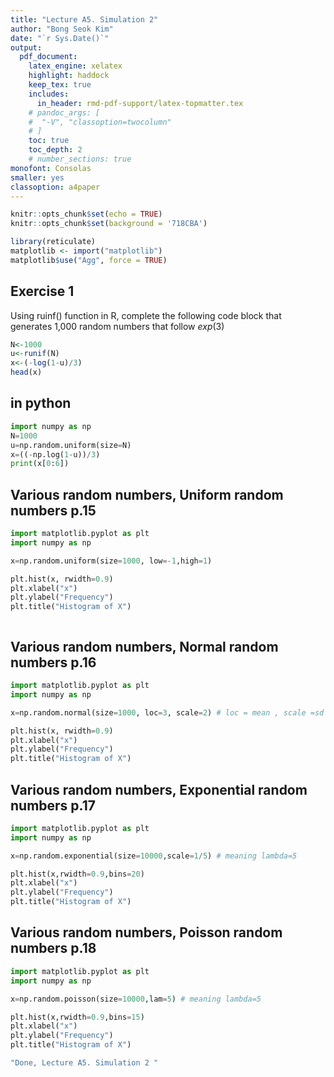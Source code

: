```yaml
---
title: "Lecture A5. Simulation 2"  
author: "Bong Seok Kim"  
date: "`r Sys.Date()`"  
output:   
  pdf_document:  
    latex_engine: xelatex
    highlight: haddock  
    keep_tex: true  
    includes:
      in_header: rmd-pdf-support/latex-topmatter.tex
    # pandoc_args: [
    #  "-V", "classoption=twocolumn"
    # ]
    toc: true   
    toc_depth: 2  
    # number_sections: true  
monofont: Consolas
smaller: yes
classoption: a4paper
---
```


```r
knitr::opts_chunk$set(echo = TRUE)
knitr::opts_chunk$set(background = '718CBA')  
```

```r
library(reticulate)
matplotlib <- import("matplotlib")
matplotlib$use("Agg", force = TRUE)
```

## Exercise 1

Using ruinf() function in R, complete the following code block that generates 1,000 random numbers that follow $exp(3)$

```r
N<-1000
u<-runif(N)
x<-(-log(1-u)/3)
head(x)
```

## in python

```python
import numpy as np
N=1000
u=np.random.uniform(size=N)
x=((-np.log(1-u))/3)
print(x[0:6])
```


## Various random numbers, Uniform random numbers p.15

```python
import matplotlib.pyplot as plt
import numpy as np

x=np.random.uniform(size=1000, low=-1,high=1)

plt.hist(x, rwidth=0.9)
plt.xlabel("x")
plt.ylabel("Frequency")
plt.title("Histogram of X")



```

## Various random numbers, Normal random numbers p.16

```python

import matplotlib.pyplot as plt
import numpy as np

x=np.random.normal(size=1000, loc=3, scale=2) # loc = mean , scale =sd

plt.hist(x, rwidth=0.9)
plt.xlabel("x")
plt.ylabel("Frequency")
plt.title("Histogram of X")

```

## Various random numbers, Exponential random numbers p.17

```python
import matplotlib.pyplot as plt
import numpy as np

x=np.random.exponential(size=10000,scale=1/5) # meaning lambda=5

plt.hist(x,rwidth=0.9,bins=20)
plt.xlabel("x")
plt.ylabel("Frequency")
plt.title("Histogram of X")


```


## Various random numbers, Poisson random numbers p.18

```python
import matplotlib.pyplot as plt
import numpy as np

x=np.random.poisson(size=10000,lam=5) # meaning lambda=5

plt.hist(x,rwidth=0.9,bins=15)
plt.xlabel("x")
plt.ylabel("Frequency")
plt.title("Histogram of X")
```


```r
"Done, Lecture A5. Simulation 2 "
```
